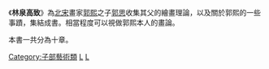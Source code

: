 {{Unreferenced|time=2022-02-19T02:59:37+00:00}}
{{wikisource|林泉高致集}}
《'''林泉高致'''》為[[北宋|北宋]]畫家[[郭熙|郭熙]]之子[[郭思|郭思]]收集其父的繪畫理論，以及關於郭熙的一些事蹟，集結成書。相當程度可以視做郭熙本人的畫論。

本書一共分為十章。

[[Category:子部藝術類|Category:子部藝術類]]
[[Category:宋朝典籍|L]]
[[Category:宋朝绘画|L]]